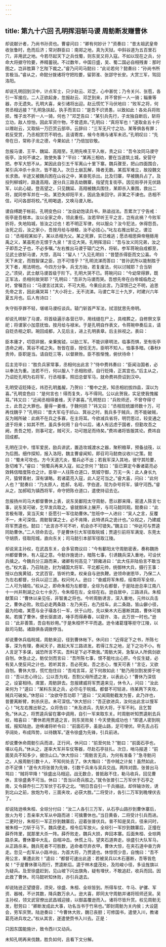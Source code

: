```yaml
---
---
---
```

title: 第九十六回 孔明挥泪斩马谡 周鲂断发赚曹休
---

却说献计者，乃尚书孙资也。曹睿问曰：“卿有何妙计？”资奏曰：“昔太祖武皇帝收张鲁时，危而后济；常对群臣曰：南郑之地，真为天狱。中斜谷道为五百里石穴，非用武之地。今若尽起天下之兵伐蜀，则东吴又将入寇。不如以现在之兵，分命大将据守险要，养精蓄锐。不过数年，中国日盛，吴、蜀二国必自相残害：那时图之，岂非胜算？乞陛下裁之。”睿乃问司马懿曰：“此论若何？懿奏曰：“孙尚书所言极当。”睿从之，命懿分拨诸将守把险要，留郭淮、张郃守长安。大赏三军，驾回洛阳。

却说孔明回到汉中，计点军士，只少赵云、邓芝，心中甚忧；乃令关兴、张苞，各引一军接应。二人正欲起身，忽报赵云、邓芝到来，并不曾折一人一骑；辎重等器，亦无遗失。孔明大喜，亲引诸将出迎。赵云慌忙下马伏地曰：“败军之将，何劳丞相远接？”孔明急扶起，执手而言曰：“是吾不识贤愚，以致如此！各处兵将败损，惟子龙不折一人一骑，何也？”邓芝告曰：“某引兵先行，子龙独自断后，斩将立功，敌人惊怕，因此军资什物，不曾遗弃。”孔明曰：“真将军也！”遂取金五十斤以赠赵云，又取绢一万匹赏云部卒。云辞曰：“三军无尺寸之功，某等俱各有罪；若反受赏，乃丞相赏罚不明也。且请寄库，候今冬赐与诸军未迟。”孔明叹曰：“先帝在日，常称子龙之德，今果如此！”乃倍加钦敬。

忽报马谡、王平、魏延、高翔至。孔明先唤王平入帐，责之曰：“吾令汝同马谡守街亭，汝何不谏之，致使失事？”平曰：“某再三相劝，要在当道筑土城，安营守把。参军大怒不从，某因此自引五千军离山十里下寨。魏兵骤至，把山四面围合，某引兵冲杀十余次，皆不能入。次日土崩瓦解，降者无数。某孤军难立，故投魏文长求救。半途又被魏兵困在山谷之中，某奋死杀出。比及归寨，早被魏兵占了。及投列柳城时，路逢高翔，遂分兵三路去劫魏寨，指望克复街亭。因见街亭并无伏路军，以此心疑。登高望之，只见魏延、高翔被魏兵围住，某即杀入重围，救出二将，就同参军并在一处。某恐失却阳平关，因此急来回守。非某之不谏也。丞相不信，可问各部将校。”孔明喝退，又唤马谡入帐。

谡自缚跪于帐前。孔明变色曰：“汝自幼饱读兵书，熟谙战法。吾累次丁宁告戒：街亭是吾根本。汝以全家之命，领此重任。汝若早听王平之言，岂有此祸？今败军折将，失地陷城，皆汝之过也！若不明正军律，何以服众？汝今犯法，休得怨吾。汝死之后，汝之家小，吾按月给与禄粮，汝不必挂心。”叱左右推出斩之。谡泣曰：“丞相视某如子，某以丞相为父。某之死罪，实已难逃；愿丞相思舜帝殛鲧用禹之义，某虽死亦无恨于九泉！”言讫大哭。孔明挥泪曰：“吾与汝义同兄弟，汝之子即吾之子也，不必多嘱。”左右推出马谡于辕门之外，将斩。参军蒋琬自成都至，见武士欲斩马谡，大惊，高叫：“留人！”入见孔明曰：“昔楚杀得臣而文公喜。今天下未定，而戮智谋之臣，岂不可惜乎？”孔明流涕而答曰：“昔孙武所以能制胜于天下者，用法明也。今四方分争，兵戈方始，若复废法，何以讨贼耶？合当斩之。”须臾，武士献马谡首级于阶下。孔明大哭不已。蒋琬问曰：“今幼常得罪，既正军法，丞相何故哭耶？”孔明曰：“吾非为马谡而哭。吾想先帝在白帝城临危之时，曾嘱吾曰：“马谡言过其实，不可大用。今果应此言。乃深恨己之不明，追思先帝之言，因此痛哭耳！”大小将士，无不流涕。马谡亡年三十九岁，时建兴六年夏五月也。后人有诗曰：

失守街亭罪不轻，堪嗟马谡枉谈兵。辕门斩首严军法，拭泪犹思先帝明。

却说孔明斩了马谡，将首级遍示各营已毕，用线缝在尸上，具棺葬之，自修祭文享祀；将谡家小加意抚恤，按月给与禄米。于是孔明自作表文，令蒋琬申奏后主，请自贬丞相之职。琬回成都，入见后主，进上孔明表章。后主拆视之。表曰：

臣本庸才，叨窃非据，亲秉旄钺，以励三军。不能训章明法，临事而惧，至有街亭违命之阙，箕谷不戒之失。咎皆在臣，授任无方。臣明不知人，恤事多暗。《春秋》责帅，臣职是当。请自贬三等，以督厥咎。臣不胜惭愧，俯伏待命！

后主览毕曰：“胜负兵家常事，丞相何出此言？”侍中费祎奏曰：“臣闻治国者，必以奉法为重。法若不行，何以服人？丞相败绩，自行贬降，正其宜也。”后主从之，乃诏贬孔明为右将军，行丞相事，照旧总督军马，就命费祎赍诏到汉中。

孔明受诏贬降讫，祎恐孔明羞赧，乃贺曰：“蜀中之民，知丞相初拔四县，深以为喜。”孔明变色曰：“是何言也！得而复失，与不得同。公以此贺我，实足使我愧赧耳。”祎又曰：“近闻丞相得姜维，天子甚喜。”孔明怒曰：“兵败师还，不曾夺得寸土，此吾之大罪也。量得一姜维，于魏何损？”祎又曰：“丞相现统雄师数十万，可再伐魏乎？”孔明曰：“昔大军屯于祁山、箕谷之时，我兵多于贼兵，而不能破贼，反为贼所破：此病不在兵之多寡，在主将耳。今欲减兵省将，明罚思过，较变通之道于将来；如其不然，虽兵多何用？自今以后，诸人有远虑于国者，但勤攻吾之阙，责吾之短，则事可定，贼可灭，功可翘足而待矣。”费祎诸将皆服其论。费祎自回成都。

孔明在汉中，惜军爱民，励兵讲武，置造攻城渡水之器，聚积粮草，预备战筏，以为后图。细作探知，报入洛阳，魏主曹睿闻知，即召司马懿商议收川之策。懿曰：“蜀未可攻也。方今天道亢炎，蜀兵必不出；若我军深入其地，彼守其险要，急切难下。”睿曰：“倘蜀兵再来入寇，如之奈何？”懿曰：“臣已算定今番诸葛亮必效韩信暗度陈仓之计。臣举一人往陈仓道口，筑城守御，万无一失：此人身长九尺，猿臂善射，深有谋略。若诸葛亮入寇，此人足可当之。”睿大喜，问曰：“此何人也？”懿奏曰：“乃太原人，姓郝，名昭，字伯道，现为杂号将军，镇守河西。”睿从之，加郝昭为镇西将军，命守把陈仓道口，遣使持诏去讫。

忽报扬州司马大都督曹休上表，说东吴鄱阳太守周鲂，愿以郡来降，密遣人陈言七事，说东吴可破，乞早发兵取之。睿就御床上展开，与司马懿同观。懿奏曰：“此言极有理，吴当灭矣！臣愿引一军往助曹休。”忽班中一人进曰：“吴人之言，反覆不一，未可深信。周鲂智谋之士，必不肯降，此特诱兵之诡计也。”众视之，乃建威将军贾逵也。懿曰：“此言亦不可不听，机会亦不可错失。”魏主曰：“仲达可与贾逵同助曹休。”二人领命去讫。于是曹休引大军径取皖城；贾逵引前将军满宠、东莞太守胡质，径取阳城，直向东关；司马懿引本部军径取江陵。

却说吴主孙权，在武昌东关，会多官商议曰：“今有鄱阳太守周鲂密表，奏称魏扬州都督曹休，有人寇之意。今鲂诈施诡计，暗陈七事，引诱魏兵深入重地，可设伏兵擒之。今魏兵分三路而来，诸卿有何高见？”顾雍进曰：“此大任非陆伯言不敢当也。”权大喜，乃召陆逊，封为辅国大将军、平北都元帅，统御林大兵，摄行王事：授以白旄黄钺，文武百官，皆听约束。权亲自与逊执鞭。逊领命谢恩毕，乃保二人为左右都督，分兵以迎三道。权问何人。逊曰：“奋威将军朱桓，绥南将军全琮，二人可为辅佐。”权从之，即命朱桓为左都督，全琮为右都督，于是陆逊总率江南八十一州并荆湖之众七十余万，令朱桓在左，全琮在右。逊自居中，三路进兵。朱桓献策曰：“曹休以亲见任，非智勇之将也。今听周鲂诱言，深入重地，元帅以兵击之，曹休必败。败后必走两条路：左乃夹石，右乃挂车。此二条路，皆山僻小径，最为险峻。某愿与全子璜各引一军，伏于山险，先以柴木大石塞断其路，曹休可擒矣。若擒了曹休，便长驱直进，唾手而得寿春，以窥许、洛，此万世一时也。”逊曰：“此非善策，吾自有妙用。”于是朱桓怀不平而退。逊令诸葛瑾等拒守江陵，以敌司马懿。诸路俱各调拨停当。

却说曹休兵临皖城，周鲂来迎，径到曹休帐下。休问曰：“近得足下之书，所陈七事，深为有理，奏闻天子，故起大军三路进发。若得江东之地，足下之功不小。有人言足下多谋，诚恐所言不实。吾料足下必不欺我。”周鲂大哭，急掣从人所佩剑欲自刎。休急止之。鲂仗剑而言曰：“吾所陈七事，恨不能吐出心肝。今反生疑，必有吴人使反间之计也。若听其言，吾必死矣。吾之忠心，惟天可表！”言讫，又欲自刎。曹休大惊，慌忙抱住曰：“吾戏言耳，足下何故如此！”鲂乃用剑割发掷于地曰：“吾以忠心待公，公以吾为戏，吾割父母所遗之发，以表此心！”曹休乃深信之，设宴相待。席罢，周鲂辞去。忽报建威将军贾逵来见，休令入，问曰：“汝此来何为？”逵曰：“某料东吴之兵，必尽屯于皖城。都督不可轻进，待某两下夹攻，贼兵可破矣。”休怒曰：“汝欲夺吾功耶？”逵曰：“又闻周鲂截发为誓，此乃诈也，昔要离断臂，刺杀庆忌。未可深信。”休大怒曰：“吾正欲进兵，汝何出此言以慢军心！”叱左右推出斩之。众将告曰：“未及进兵，先斩大将，于军不利。且乞暂免。”休从之，将贾逵兵留在寨中调用，自引一军来取东关。时周鲂听知贾逵削去兵权，暗喜曰：“曹休若用贾逵之言，则东吴败矣！今天使我成功也！”即遣人密到皖城，报知陆逊。逊唤诸将听令曰：“前面石亭，虽是山路，足可埋伏。早先去占石亭阔处，布成阵势，以待魏军。”遂令徐盛为先锋，引兵前进。

却说曹休命周鲂引兵而进，正行间，休问曰：“前至何处？”鲂曰：“前面石亭也，堪以屯兵。”休从之，遂率大军并车仗等器，尽赴石亭驻扎。次日，哨马报道：“前面吴兵不知多少，据住山口。”休大惊曰：“周鲂言无兵，为何有准备？”急寻鲂问之。人报周鲂引数十人，不知何处去了。休大悔曰：“吾中贼之计矣！虽然如此，亦不足惧！”遂令大将张普为先锋，引数千兵来与吴兵交战。两阵对圆，张普出马骂曰：“贼将早降！”徐盛出马相迎。战无数合，普抵敌不住，勒马收兵，回见曹休，言徐盛勇不可当。休曰：“吾当以奇兵胜之。”就令张普引二万军伏于石亭之南，又令薛乔引二万军伏于石亭之北。“明日吾自引一千兵搦战，却佯输诈败，诱到北山之前，放炮为号，三面夹攻，必获大胜。”二将受计，各引二万军到晚埋伏去了。

却说陆逊唤朱桓、全琮分付曰：“汝二人各引三万军，从石亭山路抄到曹休寨后，放火为号；吾亲率大军从中路而进：可擒曹休也。”当日黄昏，二将受计引兵而进。二更时分，朱桓引一军正抄到魏寨后，迎着张普伏兵。普不知是吴兵，径来问时，被朱桓一刀斩于马下。魏兵便走。桓令后军放火。全琮引一军抄到魏寨后，正撞在薛乔阵里，就那里大杀一阵。薛乔败走，魏兵大损，奔回本寨。后面朱桓、全琮两路杀来。曹休寨中大乱，自相冲击。休慌上马，望夹石道奔走。徐盛引大队军马，从正路杀来。魏兵死者不可胜数，逃命者尽弃衣甲。曹休大惊，在夹石道中奋力奔走。忽见一彪军从小路冲出，为首大将，乃贾逵也。休惊慌少息，自愧曰：“吾不用公言，果遭此败！”逵曰：“都督可速出此道：若被吴兵以木石塞断，吾等皆危矣！”于是曹休骤马而行，贾逵断后。逵于林木盛茂处，及险峻小径，多设旌旗以为疑兵。及至徐盛赶到，见山坡下闪出旗角，疑有埋伏，不敢追赶，收兵而回。因此救了曹休。司马懿听知休败，亦引兵退去。

却说陆逊正望捷音，须臾，徐盛、朱桓、全琮皆到。所得车仗、牛马、驴骡、军资、器械，不计其数，降兵数万余人。逊大喜，即同太守周鲂并诸将班师还吴。吴主孙权，领文武官僚出武昌城迎接，以御盖覆逊而入。诸将尽皆升赏。权见周鲂无发，慰劳曰：“卿断发成此大事，功名当书于竹帛也。”即封周鲂为关内侯；大设筵会，劳军庆贺。陆逊奏曰：“今曹休大败，魏已丧胆；可修国书，遣使入川，教诸葛亮进兵攻之。”权从其言，遂遣使赍书入川去。正是：

只因东国能施计，致令西川又动兵。

未知孔明再来伐魏，胜负如何，且看下文分解。